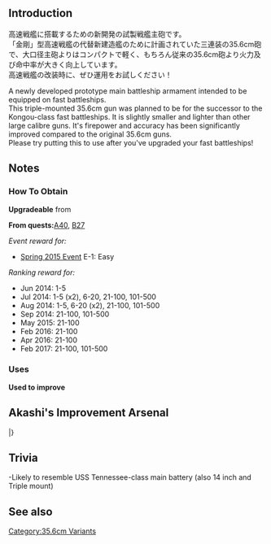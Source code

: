 {{Template:Equipmentinfo
|name = Prototype 35.6cm Triple Gun Mount
|id = 103 
|japanesename = 試製35.6cm三連装砲 
|icon = {{Template:RedGunHeavy}}
|type = Main Cannon, Heavy
|effect = {{Firepower}}+18 {{AA}}+5 {{Hit}}+2 {{Range}} Long 
|scrap = {{Ammo}}11 {{Steel}}18 
|image = <gallery type="slideshow" widths="360px" position="center" hideaddbutton="true">
Equipment103-1.png
Equipment103-2.png
Equipment103-3.png
Equipment103-4.png
</gallery>
|BB = lime
|BBV = lime
|FASTBB = lime}}

==Introduction==
高速戦艦に搭載するための新開発の試製戦艦主砲です。<br />「金剛」型高速戦艦の代替新建造艦のために計画されていた三連装の35.6cm砲で、大口径主砲よりはコンパクトで軽く、もちろん従来の35.6cm砲より火力及び命中率が大きく向上しています。<br>高速戦艦の改装時に、ぜひ運用をお試しください！

A newly developed prototype main battleship armament intended to be equipped on fast battleships.<br>
This triple-mounted 35.6cm gun was planned to be for the successor to the Kongou-class fast battleships. It is slightly smaller and lighter than other large calibre guns. It's firepower and accuracy has been significantly improved compared to the original 35.6cm guns.<br>
Please try putting this to use after you've upgraded your fast battleships!

==Notes==
<div class="mw-collapsible"><h3>How To Obtain</h3>
<div class="mw-collapsible-content">
'''Upgradeable''' from {{Equipment/Link|35.6cm Twin Gun Mount}}

'''From quests: '''[[Quests#A40|A40]], [[Quests#B27|B27]]

''Event reward for:''
* [[Spring 2015 Event]] E-1: Easy

''Ranking reward for:''
* Jun 2014: 1-5
* Jul 2014: 1-5 (x2), 6-20, 21-100, 101-500
* Aug 2014: 1-5, 6-20 (x2), 21-100, 101-500
* Sep 2014: 21-100, 101-500
* May 2015: 21-100
* Feb 2016: 21-100
* Apr 2016: 21-100
* Feb 2017: 21-100, 101-500

</div></div>

<div class="mw-collapsible"><h3>Uses</h3>
<div class="mw-collapsible-content">
'''Used to improve''' {{Equipment/Link|38cm Quadruple Gun Mount Kai}}

</div></div>

==Akashi's Improvement Arsenal==
{{AkashiWorkshop}}
{{AkashiWorkshopLine2
|Name=Prototype 35.6cm Triple Gun Mount
|ItemType=RedGunHeavy
|Fuel=30
|Ammo=330
|Steel=390
|Baux=30
|Mats0-5=4/6
|Mats6-9=6/9
|Mats10=-
|Screws0-5=3/4
|Screws6-9=4/7
|Screws10=-
|EquipConsume0-5=2x{{RedGunHeavy|35.6cm Twin Gun Mount}}
|EquipConsume6-9=3x{{RedGunHeavy|35.6cm Twin Gun Mount}}
|EquipConsume10=-
|Sun=Y
|Wed=F<br>K
|Thu=F<br>Y<br>K<br>H
|Fri=F<br>Y<br>H
|Sat=F<br>Y
|2ndShip=[[Fusou#Second Upgrade|Fusou Kai Ni]]<br>[[Yamashiro#Second Upgrade|Yamashiro Kai Ni]]<br>[[Kongou#Second Upgrade|Kongou Kai Ni]]<br>[[Haruna#Second Upgrade|Haruna Kai Ni]]
|Mats10:2=35/40
|Screws10:2=12/15
|EquipConsume10:2=3x{{RedGunHeavy|41cm Twin Gun Mount}}<br>3x{{GunMat}}
|Mon:2=✓
|Tue:2=✓
|Wed:2=✓
|2ndShip:2=[[Hiei#Second Upgrade|Hiei Kai Ni]]<br>[[Hiei#Third Upgrade|Hiei Kai Ni C]]
|Notes:2=Upgrades to [[35.6cm Twin Gun Mount Kai]]
}}
|}

==Trivia==
-Likely to resemble USS Tennessee-class main battery (also 14 inch and Triple mount)

==See also==
{{Equipmentlist}}
[[Category:35.6cm Variants]]